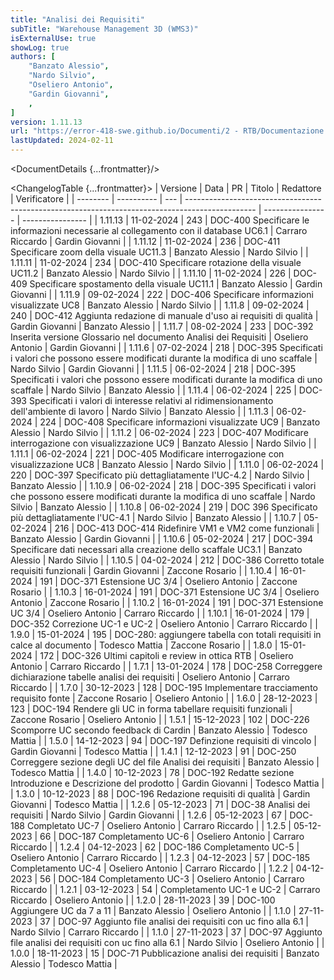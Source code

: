 ```yaml
---
title: "Analisi dei Requisiti"
subTitle: "Warehouse Management 3D (WMS3)"
isExternalUse: true
showLog: true
authors: [
	"Banzato Alessio",
	"Nardo Silvio",
	"Oseliero Antonio",
	"Gardin Giovanni",
	,
]
version: 1.11.13
url: "https://error-418-swe.github.io/Documenti/2 - RTB/Documentazione esterna/Analisi dei Requisiti_v1.11.13.pdf"
lastUpdated: 2024-02-11
---
```



<DocumentDetails {...frontmatter}/>

<ChangelogTable {...frontmatter}>
| Versione | Data       | PR  | Titolo                                                                                          | Redattore        | Verificatore     |
| -------- | ---------- | --- | ----------------------------------------------------------------------------------------------- | ---------------- | ---------------- |
| 1.11.13  | 11-02-2024 | 243 | DOC-400 Specificare le informazioni necessarie al collegamento con il database UC6.1            | Carraro Riccardo | Gardin Giovanni  |
| 1.11.12  | 11-02-2024 | 236 | DOC-411 Specificare zoom della visuale UC11.3                                                   | Banzato Alessio  | Nardo Silvio     |
| 1.11.11  | 11-02-2024 | 234 | DOC-410 Specificare rotazione della visuale UC11.2                                              | Banzato Alessio  | Nardo Silvio     |
| 1.11.10  | 11-02-2024 | 226 | DOC-409 Specificare spostamento della visuale UC11.1                                            | Banzato Alessio  | Gardin Giovanni  |
| 1.11.9   | 09-02-2024 | 222 | DOC-406 Specificare informazioni visualizzate UC8                                               | Banzato Alessio  | Nardo Silvio     |
| 1.11.8   | 09-02-2024 | 240 | DOC-412 Aggiunta redazione di manuale d'uso ai requisiti di qualità                             | Gardin Giovanni  | Banzato Alessio  |
| 1.11.7   | 08-02-2024 | 233 | DOC-392 Inserita versione Glossario nel documento Analisi dei Requisiti                         | Oseliero Antonio | Gardin Giovanni  |
| 1.11.6   | 07-02-2024 | 218 | DOC-395 Specificati i valori che possono essere modificati durante la modifica di uno scaffale  | Nardo Silvio     | Gardin Giovanni  |
| 1.11.5   | 06-02-2024 | 218 | DOC-395 Specificati i valori che possono essere modificati durante la modifica di uno scaffale  | Nardo Silvio     | Banzato Alessio  |
| 1.11.4   | 06-02-2024 | 225 | DOC-393 Specificati i valori di interesse relativi al ridimensionamento dell'ambiente di lavoro | Nardo Silvio     | Banzato Alessio  |
| 1.11.3   | 06-02-2024 | 224 | DOC-408 Specificare informazioni visualizzate UC9                                               | Banzato Alessio  | Nardo Silvio     |
| 1.11.2   | 06-02-2024 | 223 | DOC-407 Modificare interrogazione con visualizzazione UC9                                       | Banzato Alessio  | Nardo Silvio     |
| 1.11.1   | 06-02-2024 | 221 | DOC-405 Modificare interrogazione con visualizzazione UC8                                       | Banzato Alessio  | Nardo Silvio     |
| 1.11.0   | 06-02-2024 | 220 | DOC-397 Specificato più dettagliatamente l'UC-4.2                                               | Nardo Silvio     | Banzato Alessio  |
| 1.10.9   | 06-02-2024 | 218 | DOC-395 Specificati i valori che possono essere modificati durante la modifica di uno scaffale  | Nardo Silvio     | Banzato Alessio  |
| 1.10.8   | 06-02-2024 | 219 | DOC 396 Specificato più dettagliatamente l'UC-4.1                                               | Nardo Silvio     | Banzato Alessio  |
| 1.10.7   | 05-02-2024 | 216 | DOC-413 DOC-414 Ridefinire VM1 e VM2 come funzionali                                            | Banzato Alessio  | Gardin Giovanni  |
| 1.10.6   | 05-02-2024 | 217 | DOC-394 Specificare dati necessari alla creazione dello scaffale UC3.1                          | Banzato Alessio  | Nardo Silvio     |
| 1.10.5   | 04-02-2024 | 212 | DOC-386 Corretto totale requisiti funzionali                                                    | Gardin Giovanni  | Zaccone Rosario  |
| 1.10.4   | 16-01-2024 | 191 | DOC-371 Estensione UC 3/4                                                                       | Oseliero Antonio | Zaccone Rosario  |
| 1.10.3   | 16-01-2024 | 191 | DOC-371 Estensione UC 3/4                                                                       | Oseliero Antonio | Zaccone Rosario  |
| 1.10.2   | 16-01-2024 | 191 | DOC-371 Estensione UC 3/4                                                                       | Oseliero Antonio | Carraro Riccardo |
| 1.10.1   | 16-01-2024 | 179 | DOC-352 Correzione UC-1 e UC-2                                                                  | Oseliero Antonio | Carraro Riccardo |
| 1.9.0    | 15-01-2024 | 195 | DOC-280: aggiungere tabella con totali requisiti in calce al documento                          | Todesco Mattia   | Zaccone Rosario  |
| 1.8.0    | 15-01-2024 | 172 | DOC-326 Ultimi capitoli e review in ottica RTB                                                  | Oseliero Antonio | Carraro Riccardo |
| 1.7.1    | 13-01-2024 | 178 | DOC-258 Correggere dichiarazione tabelle analisi dei requisiti                                  | Oseliero Antonio | Carraro Riccardo |
| 1.7.0    | 30-12-2023 | 128 | DOC-195 Implementare tracciamento requisito fonte                                               | Zaccone Rosario  | Oseliero Antonio |
| 1.6.0    | 28-12-2023 | 123 | DOC-194 Rendere gli UC in forma tabellare requisiti funzionali                                  | Zaccone Rosario  | Oseliero Antonio |
| 1.5.1    | 15-12-2023 | 102 | DOC-226 Scomporre UC secondo feedback di Cardin                                                 | Banzato Alessio  | Todesco Mattia   |
| 1.5.0    | 14-12-2023 | 94  | DOC-197 Definzione requisiti di vincolo                                                         | Gardin Giovanni  | Todesco Mattia   |
| 1.4.1    | 12-12-2023 | 91  | DOC-250 Correggere sezione degli UC del file Analisi dei requisiti                              | Banzato Alessio  | Todesco Mattia   |
| 1.4.0    | 10-12-2023 | 78  | DOC-192 Redatte sezione Introduzione e Descrizione del prodotto                                 | Gardin Giovanni  | Todesco Mattia   |
| 1.3.0    | 10-12-2023 | 88  | DOC-196 Redazione requisiti di qualità                                                          | Gardin Giovanni  | Todesco Mattia   |
| 1.2.6    | 05-12-2023 | 71  | DOC-38 Analisi dei requisiti                                                                    | Nardo Silvio     | Gardin Giovanni  |
| 1.2.6    | 05-12-2023 | 67  | DOC-188 Completato UC-7                                                                         | Oseliero Antonio | Carraro Riccardo |
| 1.2.5    | 05-12-2023 | 66  | DOC-187 Completamento UC-6                                                                      | Oseliero Antonio | Carraro Riccardo |
| 1.2.4    | 04-12-2023 | 62  | DOC-186 Completamento UC-5                                                                      | Oseliero Antonio | Carraro Riccardo |
| 1.2.3    | 04-12-2023 | 57  | DOC-185 Completamento UC-4                                                                      | Oseliero Antonio | Carraro Riccardo |
| 1.2.2    | 04-12-2023 | 56  | DOC-184 Completamento UC-3                                                                      | Oseliero Antonio | Carraro Riccardo |
| 1.2.1    | 03-12-2023 | 54  | Completamento UC-1 e UC-2                                                                       | Carraro Riccardo | Oseliero Antonio |
| 1.2.0    | 28-11-2023 | 39  | DOC-100 Aggiungere UC da 7 a 11                                                                 | Banzato Alessio  | Oseliero Antonio |
| 1.1.0    | 27-11-2023 | 37  | DOC-97 Aggiunto file analisi dei requisiti con uc fino alla 6.1                                 | Nardo Silvio     | Carraro Riccardo |
| 1.1.0    | 27-11-2023 | 37  | DOC-97 Aggiunto file analisi dei requisiti con uc fino alla 6.1                                 | Nardo Silvio     | Oseliero Antonio |
| 1.0.0    | 18-11-2023 | 15  | DOC-71 Pubblicazione analisi dei requisiti                                                      | Banzato Alessio  | Todesco Mattia   |
</ChangelogTable>


